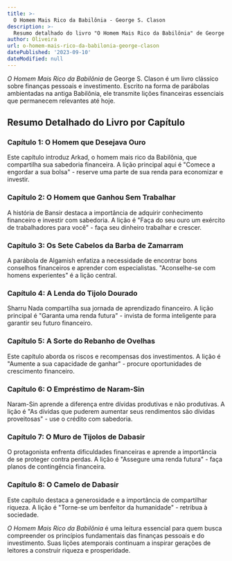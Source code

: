 ```yaml
---
title: >-
  O Homem Mais Rico da Babilônia - George S. Clason
description: >-
  Resumo detalhado do livro "O Homem Mais Rico da Babilônia" de George S. Clason, com análises de cada capítulo e lições financeiras atemporais.
author: Oliveira
url: o-homem-mais-rico-da-babilonia-george-clason
datePublished: '2023-09-10'
dateModified: null
---
```


*O Homem Mais Rico da Babilônia* de George S. Clason é um livro clássico sobre finanças pessoais e investimento. Escrito na forma de parábolas ambientadas na antiga Babilônia, ele transmite lições financeiras essenciais que permanecem relevantes até hoje.

## Resumo Detalhado do Livro por Capítulo

### Capítulo 1: O Homem que Desejava Ouro

Este capítulo introduz Arkad, o homem mais rico da Babilônia, que compartilha sua sabedoria financeira. A lição principal aqui é "Comece a engordar a sua bolsa" - reserve uma parte de sua renda para economizar e investir.

### Capítulo 2: O Homem que Ganhou Sem Trabalhar

A história de Bansir destaca a importância de adquirir conhecimento financeiro e investir com sabedoria. A lição é "Faça do seu ouro um exército de trabalhadores para você" - faça seu dinheiro trabalhar e crescer.

### Capítulo 3: Os Sete Cabelos da Barba de Zamarram

A parábola de Algamish enfatiza a necessidade de encontrar bons conselhos financeiros e aprender com especialistas. "Aconselhe-se com homens experientes" é a lição central.

### Capítulo 4: A Lenda do Tijolo Dourado

Sharru Nada compartilha sua jornada de aprendizado financeiro. A lição principal é "Garanta uma renda futura" - invista de forma inteligente para garantir seu futuro financeiro.

### Capítulo 5: A Sorte do Rebanho de Ovelhas

Este capítulo aborda os riscos e recompensas dos investimentos. A lição é "Aumente a sua capacidade de ganhar" - procure oportunidades de crescimento financeiro.

### Capítulo 6: O Empréstimo de Naram-Sin

Naram-Sin aprende a diferença entre dívidas produtivas e não produtivas. A lição é "As dívidas que puderem aumentar seus rendimentos são dívidas proveitosas" - use o crédito com sabedoria.

### Capítulo 7: O Muro de Tijolos de Dabasir

O protagonista enfrenta dificuldades financeiras e aprende a importância de se proteger contra perdas. A lição é "Assegure uma renda futura" - faça planos de contingência financeira.

### Capítulo 8: O Camelo de Dabasir

Este capítulo destaca a generosidade e a importância de compartilhar riqueza. A lição é "Torne-se um benfeitor da humanidade" - retribua à sociedade.

*O Homem Mais Rico da Babilônia* é uma leitura essencial para quem busca compreender os princípios fundamentais das finanças pessoais e do investimento. Suas lições atemporais continuam a inspirar gerações de leitores a construir riqueza e prosperidade.

